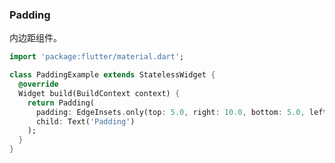 ### Padding

内边距组件。

```dart
import 'package:flutter/material.dart';

class PaddingExample extends StatelessWidget {
  @override
  Widget build(BuildContext context) {
    return Padding(
      padding: EdgeInsets.only(top: 5.0, right: 10.0, bottom: 5.0, left: 10.0),
      child: Text('Padding')
    );
  }
}
```